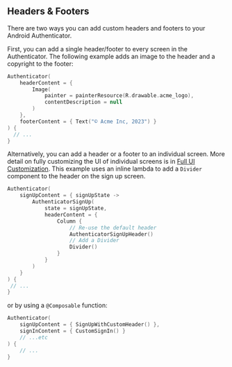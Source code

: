 ## Headers & Footers

There are two ways you can add custom headers and footers to your Android Authenticator.

First, you can add a single header/footer to every screen in the Authenticator.  The following example adds an image to the header and a copyright to the footer:

```kotlin
Authenticator(
    headerContent = { 
        Image(
            painter = painterResource(R.drawable.acme_logo), 
            contentDescription = null
        )
    },
    footerContent = { Text("© Acme Inc, 2023") }
) {
  // ...
} 
```

Alternatively, you can add a header or a footer to an individual screen.  More detail on fully customizing the UI of individual screens is in [Full UI Customization](#full-ui-customization).  This example uses an inline lambda to add a `Divider` component to the header on the sign up screen.

```kotlin
Authenticator(
    signUpContent = { signUpState ->
        AuthenticatorSignUp(
            state = signUpState,
            headerContent = {
                Column {
                    // Re-use the default header
                    AuthenticatorSignUpHeader()
                    // Add a Divider
                    Divider()
                }
            }
        )
    }
) {
 // ...
}
```

or by using a `@Composable` function:

```kotlin
Authenticator(
    signUpContent = { SignUpWithCustomHeader() },
    signInContent = { CustomSignIn() }
    // ...etc
) {
    // ...
}
```